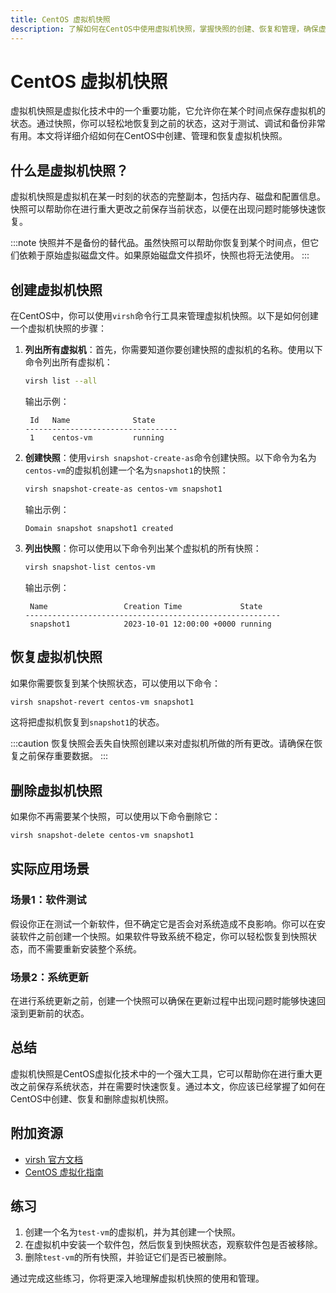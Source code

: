 ```yaml
---
title: CentOS 虚拟机快照
description: 了解如何在CentOS中使用虚拟机快照，掌握快照的创建、恢复和管理，确保虚拟机数据的安全性和灵活性。
---
```


# CentOS 虚拟机快照

虚拟机快照是虚拟化技术中的一个重要功能，它允许你在某个时间点保存虚拟机的状态。通过快照，你可以轻松地恢复到之前的状态，这对于测试、调试和备份非常有用。本文将详细介绍如何在CentOS中创建、管理和恢复虚拟机快照。

## 什么是虚拟机快照？

虚拟机快照是虚拟机在某一时刻的状态的完整副本，包括内存、磁盘和配置信息。快照可以帮助你在进行重大更改之前保存当前状态，以便在出现问题时能够快速恢复。

:::note
快照并不是备份的替代品。虽然快照可以帮助你恢复到某个时间点，但它们依赖于原始虚拟磁盘文件。如果原始磁盘文件损坏，快照也将无法使用。
:::

## 创建虚拟机快照

在CentOS中，你可以使用`virsh`命令行工具来管理虚拟机快照。以下是如何创建一个虚拟机快照的步骤：

1. **列出所有虚拟机**：首先，你需要知道你要创建快照的虚拟机的名称。使用以下命令列出所有虚拟机：

   ```bash
   virsh list --all
   ```

   输出示例：

   ```
    Id   Name              State
   ----------------------------------
    1    centos-vm         running
   ```

2. **创建快照**：使用`virsh snapshot-create-as`命令创建快照。以下命令为名为`centos-vm`的虚拟机创建一个名为`snapshot1`的快照：

   ```bash
   virsh snapshot-create-as centos-vm snapshot1
   ```

   输出示例：

   ```
   Domain snapshot snapshot1 created
   ```

3. **列出快照**：你可以使用以下命令列出某个虚拟机的所有快照：

   ```bash
   virsh snapshot-list centos-vm
   ```

   输出示例：

   ```
    Name                 Creation Time             State
   ---------------------------------------------------------
    snapshot1            2023-10-01 12:00:00 +0000 running
   ```

## 恢复虚拟机快照

如果你需要恢复到某个快照状态，可以使用以下命令：

```bash
virsh snapshot-revert centos-vm snapshot1
```

这将把虚拟机恢复到`snapshot1`的状态。

:::caution
恢复快照会丢失自快照创建以来对虚拟机所做的所有更改。请确保在恢复之前保存重要数据。
:::

## 删除虚拟机快照

如果你不再需要某个快照，可以使用以下命令删除它：

```bash
virsh snapshot-delete centos-vm snapshot1
```

## 实际应用场景

### 场景1：软件测试

假设你正在测试一个新软件，但不确定它是否会对系统造成不良影响。你可以在安装软件之前创建一个快照。如果软件导致系统不稳定，你可以轻松恢复到快照状态，而不需要重新安装整个系统。

### 场景2：系统更新

在进行系统更新之前，创建一个快照可以确保在更新过程中出现问题时能够快速回滚到更新前的状态。

## 总结

虚拟机快照是CentOS虚拟化技术中的一个强大工具，它可以帮助你在进行重大更改之前保存系统状态，并在需要时快速恢复。通过本文，你应该已经掌握了如何在CentOS中创建、恢复和删除虚拟机快照。

## 附加资源

- [virsh 官方文档](https://libvirt.org/manpages/virsh.html)
- [CentOS 虚拟化指南](https://docs.centos.org/en-US/centos/virtualization/)

## 练习

1. 创建一个名为`test-vm`的虚拟机，并为其创建一个快照。
2. 在虚拟机中安装一个软件包，然后恢复到快照状态，观察软件包是否被移除。
3. 删除`test-vm`的所有快照，并验证它们是否已被删除。

通过完成这些练习，你将更深入地理解虚拟机快照的使用和管理。